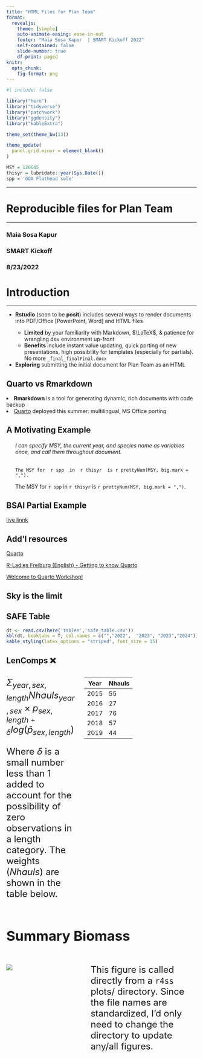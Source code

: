 ```yaml
---
title: "HTML Files for Plan Team"
format: 
  revealjs:
    theme: [simple]
    auto-animate-easing: ease-in-out
    footer: "Maia Sosa Kapur  | SMART Kickoff 2022"
    self-contained: false
    slide-number: true
    df-print: paged
knitr:
  opts_chunk: 
    fig-format: png
---
```


```r
#| include: false

library("here")
library("tidyverse") 
library("patchwork")
library("ggdensity")
library("kableExtra")

theme_set(theme_bw(13)) 

theme_update(
  panel.grid.minor = element_blank()
)

MSY = 126645
thisyr = lubridate::year(Sys.Date())
spp = 'GOA Flathead sole'
```

------------------------------------------------------------------------

<h1>**Reproducible files for Plan Team**</h1>

<hr>

<h3>Maia Sosa Kapur</h3>

<h3>SMART Kickoff</h3>

<h3>8/23/2022</h3>

::: footer
:::

# Introduction

------------------------------------------------------------------------

<ul>

<li>**Rstudio** (soon to be **posit**) includes several ways to render documents into PDF/Office \[PowerPoint, Word\] and HTML files</li>

<ul>

::: fragment
<li>**Limited** by your familiarity with Markdown, $\LaTeX$, & patience for wrangling dev environment up-front</li>
:::

::: fragment
<li>**Benefits** include instant value updating, quick porting of new presentations, high possibility for templates (especially for partials). No more `_final_finalFinal.docx`</li>
:::

</ul>

::: fragment
<li>**Exploring** submitting the initial document for Plan Team as an HTML</li>
:::

</ul>

## Quarto vs Rmarkdown

::: fragment
<li>**Rmarkdown** is a tool for generating dynamic, rich documents with code backup</li>
:::

</ul>

::: fragment
<li>[Quarto](https://quarto.org/) deployed this summer: multilingual, MS Office porting</li>
:::

</ul>

## A Motivating Example

<ul>

::: fragment
<h6>I can specify MSY, the current year, and species name as variables once, and call them throughout document.</h6>
:::

</ul>

<ul>

::: fragment
`The MSY for  r spp  in  r thisyr  is r prettyNum(MSY, big.mark = ",").`
:::

::: fragment
The MSY for `r spp` in `r thisyr` is `r prettyNum(MSY, big.mark = ",")`.
:::

</ul>

## BSAI Partial Example

[live linnk](https://mkapur-noaa.github.io/bsai-fhs-2022/2022_BSAI_FHS_draft.html)

## Add'l resources

[Quarto](https://quarto.org/)

[R-Ladies Freiburg (English) - Getting to know Quarto](https://www.youtube.com/watch?v=shVSmYna3GM)

[Welcome to Quarto Workshop!](https://www.youtube.com/watch?v=yvi5uXQMvu4)

## Sky is the limit

::: panel-tabset
## SAFE Table

```r
dt <- read.csv(here('tables','safe_table.csv')) 
kbl(dt, booktabs = T, col.names = c("","2022",  "2023", "2023","2024")) %>%
kable_styling(latex_options = "striped", font_size = 15)
```

## LenComps ❌

::: columns
::: {.column width="40%"}
<font size = "5"> $\Sigma_{year,sex,length}Nhauls_{year,sex}\times p_{sex,length+\delta}log(\hat p_{sex, length})$

Where $\delta$ is a small number less than 1 added to account for the possibility of zero observations in a length category. The weights ($Nhauls$) are shown in the table below.
:::

::: {.column width="60%"}
| Year | Nhauls |
|------|--------|
| 2015 | 55     |
| 2016 | 27     |
| 2017 | 76     |
| 2018 | 57     |
| 2019 | 44     |
:::
:::

## Summary Biomass

::: columns
::: {.column width="40%"}
![](C:/Users/maia.kapur/Work/assessments/2022/bsai-fhs-2022/2020_files/model_runs/run06_francis_tuning/plots/ts4_summary_biomass_mt.png)
:::

::: {.column width="60%"}
This figure is called directly from a `r4ss` plots/ directory. Since the file names are standardized, I'd only need to change the directory to update any/all figures.
:::
:::
:::
